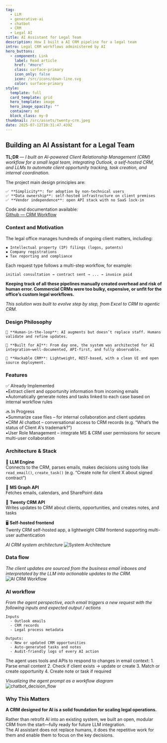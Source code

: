 ```yaml
---
tag:
  - LLM
  - generative-ai
  - chatbot
  - CRM
  - Legal AI
title: AI Assistant for Legal Team
description: How I built a AI CRM pipeline for a legal team
intro: Legal CRM workflows administered by AI
hero_buttons:
  - component: Link
    label: Read article
    href: "#more"
    class: surface-primary
    icon_only: false
    icon: /src/icons/down-line.svg
    color: surface-primary
style:
  template: full
  card_template: grid
  hero_template: image
  hero_image_opacity: ""
  container: md
  block_class: my-0
thumbnail: /src/assets/twenty-crm.jpeg
date: 2025-07-12T10:31:47.439Z
---
```


## Building an AI Assistant for a Legal Team

**TL;DR** — *I built an AI-powered Client Relationship Management (CRM) workflow for a small legal team, integrating Outlook, a self-hosted CRM, and LLMs to automate client opportunity tracking, task creation, and internal coordination.*

The project main design principles are:

    ✅ **Simplicity**: for adoption by non-technical users  
    ✅ **Data ownership**: self-hosted infrastructure on client premises  
    ✅ **Vendor independence**: open API stack with no SaaS lock-in  

Code and documentation available:  
[Github — CRM Workflow](https://github.com/eolecvk/trustlink-workflow)


### Context and Motivation

The legal office manages hundreds of ongoing client matters, including:  

    ▪️ Intellectual property (IP) filings (logos, patents)  
    ▪️ Company registrations  
    ▪️ Tax reporting and compliance    

Each request type follows a multi-step workflow, for example:
```
initial consultation → contract sent → ... → invoice paid
```

**Keeping track of all these pipelines manually created overhead and risk of human error. Commercial CRMs were too bulky, expensive, or unfit for the office’s custom legal workflows.**

*This solution was built to evolve step by step, from Excel to CRM to agentic CRM.*


### Design Philosophy


    🔁 **Human-in-the-loop**: AI augments but doesn’t replace staff. Humans validate and refine updates.

    🔧 **Built for AI**: From day one, the system was architected for AI integration—well-documented, API-first, and fully observable.

    🧩 **Hackable CRM**: Lightweight, REST-based, with a clean UI and open source deployment.


### Features

✅ Already Implemented  
    ▪️Extract client and opportunity information from incoming emails  
    ▪️Automatically generate notes and tasks linked to each case based on internal workflow rules  

🔜 In Progress    
    ▪️Summarize case files – for internal collaboration and client updates  
    ▪️CRM AI chatbot – conversational access to CRM records (e.g. “What’s the status of Client A's trademark?”)  
    ▪️User Role Management – integrate MS & CRM user permissions for secure multi-user collaboration


### Architecture & Stack

🧠 **LLM Engine**  
Connects to the CRM, parses emails, makes decisions using tools like `read_email()`, `create_task()`
(e.g. “Create note for client X about signed contract”)

📩 **MS Graph API**  
Fetches emails, calendars, and SharePoint data

📂 **Twenty CRM API**  
Writes updates to CRM about clients, opportunities, and creates notes, and tasks

🖥️ **Self-hosted frontend**  
Twenty CRM self-hosted app, a lightweight CRM frontend supporting multi-user authentication


*AI CRM system architecture*
![System Architecture](/src/assets/ai-crm-sys-architecture.png)


### Data flow 

*The client updates are sourced from the business email inboxes and interpretated by the LLM into actionable updates to the CRM.*  
![AI CRM Workflow](/src/assets/crm-ai-mermaid.png)

### AI workflow

*From the agent perspective, each email triggers a new request with the following inputs and expected output / actions*
```
Inputs
  - Outlook emails  
  - CRM records  
  - Legal process metadata  

Outputs:
  - New or updated CRM opportunities
  - Auto-generated tasks and notes
  - Audit-friendly logs of every AI action
```

The agent uses tools and APIs to respond to changes in email context: 
    1. Parse email content
    2. Check if client exists → update or create
    3. Match or create opportunity
    4. Create note or task if required


*Visualizing the agent prompt as a workflow diagram*
![chatbot_decision_flow](/src/assets/crm_agent_workflow.svg)





### Why This Matters

**A CRM designed for AI is a solid foundation for scaling legal operations.**

Rather than retrofit AI into an existing system, we built an open, modular CRM from the start—fully ready for future LLM integration.  
The AI assistant does not replace humans, it does the repetitive work for them and enable them to focus on the key decisions.

<br />
<br />
<br />